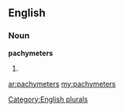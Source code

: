 ==English==

===Noun===
'''pachymeters'''

# {{plural of|[[pachymeter]]}}

[[Category:English plurals]]

[[ar:pachymeters]]
[[my:pachymeters]]